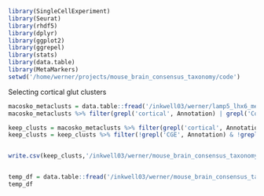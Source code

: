 




```r

library(SingleCellExperiment)
library(Seurat)
library(rhdf5)
library(dplyr)
library(ggplot2)
library(ggrepel)
library(stats)
library(data.table)
library(MetaMarkers)
setwd('/home/werner/projects/mouse_brain_consensus_taxonomy/code')
```


Selecting cortical glut clusters
```r

macosko_metaclusts = data.table::fread('/inkwell03/werner/lamp5_lhx6_meta/datasets/mouse/macosko_CellType_MetaCluster.csv')
macosko_metaclusts %>% filter(grepl('cortical', Annotation) | grepl('Cortical', Annotation))

keep_clusts = macosko_metaclusts %>% filter(grepl('cortical', Annotation) | grepl('Cortical', Annotation))
keep_clusts = keep_clusts %>% filter(!grepl('CGE', Annotation) & !grepl('MGE', Annotation))


write.csv(keep_clusts,'/inkwell03/werner/mouse_brain_consensus_taxonomy/for_Leon/macosko_CellType_MetaCluster_corticalGlut.csv', row.names = F)


temp_df = data.table::fread('/inkwell03/werner/mouse_brain_consensus_taxonomy/for_Leon/macosko_CellType_MetaCluster_corticalGlut.csv')
temp_df
```
















